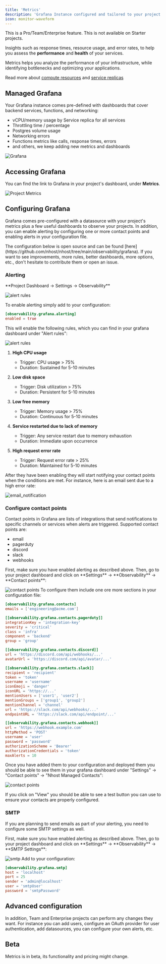 ```yaml
---
title: 'Metrics'
description: 'Grafana Instance configured and tailored to your project'
icon: monitor-waveform
---
```


<Info>
This is a Pro/Team/Enterprise feature. This is not available on Starter projects.
</Info>

Insights such as response times, resource usage, and error rates, to help you assess the **performance** and **health** of your services.

Metrics helps you analyze the performance of your infrastructure, while identifying bottlenecks and optimizing your applications.

<Tip>Read more about [compute resources](/platform/compute-resources) and [service replicas](/platform/service-replicas)</Tip>

## Managed Grafana

Your Grafana instance comes pre-defined with dashboards that cover backend services, functions, and networking:

- vCPU/memory usage by Service replica for all services
- Throttling time / percentage
- Postgres volume usage
- Networking errors
- Functions metrics like calls, response times, errors
- and others, we keep adding new metrics and dashboards

![Grafana](/images/platform/metrics/grafana.png)

## Accessing Grafana

You can find the link to Grafana in your project's dashboard, under **Metrics**.

![Project Metrics](/images/platform/metrics/nhost-dashboard-metrics.png)

## Configuring Grafana

Grafana comes pre-configured with a datasource with your project's metrics plus a few useful dashboards to observe your projects. In addition, you can enable alerting by configuring one or more contact points and enabling alerts in your configuration file.

<Info>
The configuration below is open source and can be found [here](https://github.com/nhost/nhost/tree/main/observability/grafana). If you want to see improvements, more rules, better dashboards, more options, etc., don't hesitate to contribute them or open an issue.
</Info>

### Alerting


<Tabs>
<Tab title="Dashboard">
  **Project Dashboard -> Settings -> Observability**

  ![alert rules](/images/platform/metrics/alerting_dashboard.png)

</Tab>
<Tab title="Config">
To enable alerting simply add to your configuration:

```toml
[observability.grafana.alerting]
enabled = true
```
</Tab>
</Tabs>

This will enable the following rules, which you can find in your grafana dashboard under "Alert rules":

![alert rules](/images/platform/metrics/alert_rules.png)

1. **High CPU usage**
   - Trigger: CPU usage > 75%
   - Duration: Sustained for 5-10 minutes

2. **Low disk space**
   - Trigger: Disk utilization > 75%
   - Duration: Persistent for 5-10 minutes

3. **Low free memory**
   - Trigger: Memory usage > 75%
   - Duration: Continuous for 5-10 minutes

4. **Service restarted due to lack of memory**
   - Trigger: Any service restart due to memory exhaustion
   - Duration: Immediate upon occurrence

5. **High request error rate**
   - Trigger: Request error rate > 25%
   - Duration: Maintained for 5-10 minutes

After they have been enabling they will start notifying your contact points when the conditions are met. For instance, here is an email sent due to a high error rate:

![email_notification](/images/platform/metrics/email_notification.png)

### Configure contact points

Contact points in Grafana are lists of integrations that send notifications to specific channels or services when alerts are triggered. Supported contact points are:

- email
- pagerduty
- discord
- slack
- webhooks
<Tabs>
<Tab title="Dashboard">
First, make sure you have enabled alerting as described above. Then, go to your project dashboard and click on **Settings** -> **Observability** -> **Contact points**:

![contact points](/images/platform/metrics/contact_points_dashboard.png)
</Tab>
<Tab title="Config">
To configure them include one ore more sections in your configuration file:

```toml
[observability.grafana.contacts]
emails = ['engineering@acme.com']

[[observability.grafana.contacts.pagerduty]]
integrationKey = 'integration-key'
severity = 'critical'
class = 'infra'
component = 'backend'
group = 'group'

[[observability.grafana.contacts.discord]]
url = 'https://discord.com/api/webhooks/...'
avatarUrl = 'https://discord.com/api/avatar/...'

[[observability.grafana.contacts.slack]]
recipient = 'recipient'
token = 'token'
username = 'username'
iconEmoji = 'danger'
iconURL = 'https://...'
mentionUsers = ['user1', 'user2']
mentionGroups = ['group1', 'group2']
mentionChannel = 'channel'
url = 'https://slack.com/api/webhooks/...'
endpointURL = 'https://slack.com/api/endpoint/...'

[[observability.grafana.contacts.webhook]]
url = 'https://webhook.example.com'
httpMethod = 'POST'
username = 'user'
password = 'password'
authorizationScheme = 'Bearer'
authorizationCredentials = 'token'
maxAlerts = 10
```
</Tab>
</Tabs>

Once you have added them to your configuration and deployed them you should be able to see them in your grafana dashboard under "Settings" -> "Contact points" -> "Nhost Managed Contacts":

![contact points](/images/platform/metrics/contact_points.png)

If you click on "View" you should be able to see a test button you can use to ensure your contacts are properly configured.

### SMTP

If you are planning to send emails as part of your alerting, you need to configure some SMTP settings as well. 

<Tabs>
<Tab title="Dashboard">
First, make sure you have enabled alerting as described above. Then, go to your project dashboard and click on **Settings** -> **Observability** -> **SMTP Settings**:

![smtp](/images/platform/metrics/smtp_settings_dashboard.png)
</Tab>
<Tab title="Config">
Add to your configuration:

```toml
[observability.grafana.smtp]
host = 'localhost'
port = 25
sender = 'admin@localhost'
user = 'smtpUser'
password = 'smtpPassword'
```
</Tab>
</Tabs>

## Advanced configuration

In addition, Team and Enterprise projects can perform any changes they want. For instance you can add users, configure an OAuth provider for user authentication, add datasources, you can configure your own alerts, etc.

## Beta

Metrics is in beta, its functionality and pricing might change.
